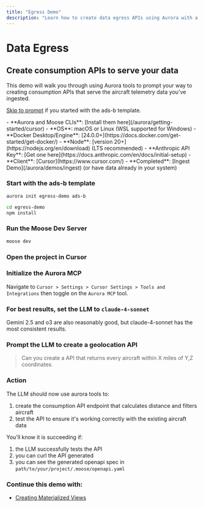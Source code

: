 ```yaml
---
title: "Egress Demo"
description: "Learn how to create data egress APIs using Aurora with a step-by-step TypeScript example"
---
```




# Data Egress

## Create consumption APIs to serve your data

This demo will walk you through using Aurora tools to prompt your way to creating consumption APIs that serve the aircraft telemetry data you've ingested.

[Skip to prompt](#prompt-the-llm-to-create-a-geolocation-api) if you started with the ads-b template.

<Callout type="info" title="Prerequisites">
- **Aurora and Moose CLIs**: [Install them here](/aurora/getting-started/cursor)
- **OS**: macOS or Linux (WSL supported for Windows)
- **Docker Desktop/Engine**: [24.0.0+](https://docs.docker.com/get-started/get-docker/)
- **Node**: [version 20+](https://nodejs.org/en/download) (LTS recommended)
- **Anthropic API Key**: [Get one here](https://docs.anthropic.com/en/docs/initial-setup)
- **Client**: [Cursor](https://www.cursor.com/) 
- **Completed**: [Ingest Demo](/aurora/demos/ingest) (or have data already in your system)
</Callout>

<Steps>

### Start with the ads-b template

```bash filename="Terminal" copy
aurora init egress-demo ads-b
```

```bash filename="Terminal" copy
cd egress-demo
npm install
```

### Run the Moose Dev Server

```bash filename="Terminal" copy
moose dev 
```

### Open the project in Cursor

### Initialize the Aurora MCP

Navigate to `Cursor > Settings > Cursor Settings > Tools and Integrations` then toggle on the `Aurora MCP` tool.

### For best results, set the LLM to `claude-4-sonnet`

Gemini 2.5 and o3 are also reasonably good, but claude-4-sonnet has the most consistent results.

### Prompt the LLM to create a geolocation API

> Can you create a API that returns every aircraft within X miles of Y,Z coordinates.

### Action

The LLM should now use aurora tools to:
1. create the consumption API endpoint that calculates distance and filters aircraft
2. test the API to ensure it's working correctly with the existing aircraft data

You'll know it is succeeding if:
1. the LLM successfully tests the API
2. you can curl the API generated
3. you can see the generated openapi spec in `path/to/your/project/.moose/openapi.yaml`

### Continue this demo with:

* [Creating Materialized Views](/aurora/demos/mvs)

</Steps>
